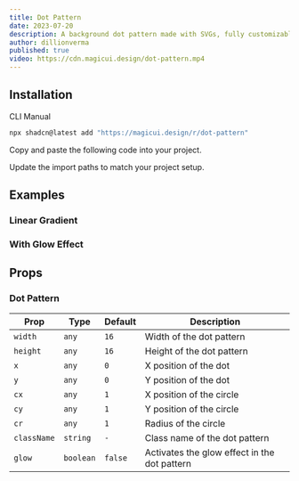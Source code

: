 ```yaml
---
title: Dot Pattern
date: 2023-07-20
description: A background dot pattern made with SVGs, fully customizable using Tailwind CSS.
author: dillionverma
published: true
video: https://cdn.magicui.design/dot-pattern.mp4
---
```


<ComponentPreview name="dot-pattern-demo" />

## Installation

<Tabs defaultValue="cli">

<TabsList>
  <TabsTrigger value="cli">CLI</TabsTrigger>
  <TabsTrigger value="manual">Manual</TabsTrigger>
</TabsList>
<TabsContent value="cli">

```bash
npx shadcn@latest add "https://magicui.design/r/dot-pattern"
```

</TabsContent>

<TabsContent value="manual">

<Steps>

<Step>Copy and paste the following code into your project.</Step>

<ComponentSource name="dot-pattern" />

<Step>Update the import paths to match your project setup.</Step>

</Steps>

</TabsContent>

</Tabs>

## Examples

### Linear Gradient

<ComponentPreview name="dot-pattern-linear-gradient" />

### With Glow Effect

<ComponentPreview name="dot-pattern-with-glow-effect" />

## Props

### Dot Pattern

| Prop        | Type      | Default | Description                              |
| ----------- | --------- | ------- | ---------------------------------------- |
| `width`     | `any`     | `16`    | Width of the dot pattern                 |
| `height`    | `any`     | `16`    | Height of the dot pattern                |
| `x`         | `any`     | `0`     | X position of the dot                    |
| `y`         | `any`     | `0`     | Y position of the dot                    |
| `cx`        | `any`     | `1`     | X position of the circle                 |
| `cy`        | `any`     | `1`     | Y position of the circle                 |
| `cr`        | `any`     | `1`     | Radius of the circle                     |
| `className` | `string`  | `-`     | Class name of the dot pattern            |
| `glow`      | `boolean` | `false` | Activates the glow effect in the dot pattern |

